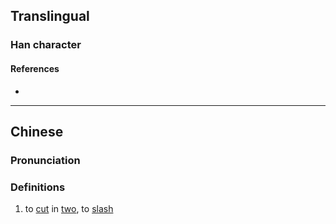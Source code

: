{{character info}}
==Translingual==

===Han character===
{{Han char|rn=18|rad=刀|as=09|sn=11|four=|canj=MKLN|ids=⿰耎刂}}

====References====
* {{Han ref|kx=0142.120|hdz=10348.010|uh=34F4|ud=13556}}

----

==Chinese==
{{zh-forms}}

===Pronunciation===
{{zh-pron
|m=ruǎn
|c=zyun5
|mc=
|oc=
|ma=
|cat=v
}}

===Definitions===
{{zh-hanzi}}

# to [[cut]] in [[two]], to [[slash]]